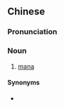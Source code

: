 {{also|法术力}}
==Chinese==
{{zh-forms|s=法术力|type=21}}

===Pronunciation===
{{zh-pron
|m=fǎshùlì
|c=faat3 seot6 lik6
|cat=n
}}

===Noun===
{{zh-noun}}

# {{lb|zh|gaming}} [[mana]]

====Synonyms====
* {{zh-l|魔法力}}